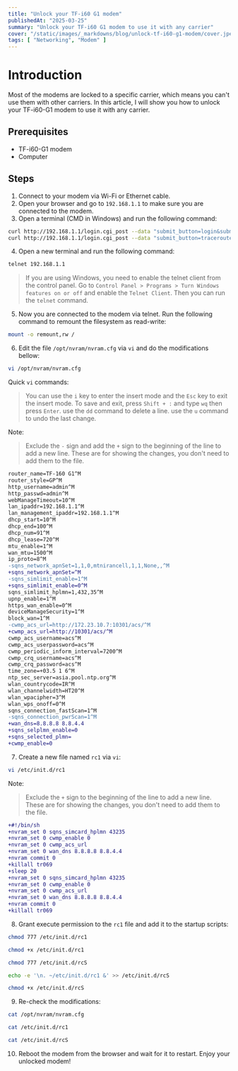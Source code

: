 ```yaml
---
title: "Unlock your TF-i60 G1 modem"
publishedAt: "2025-03-25"
summary: "Unlock your TF-i60 G1 modem to use it with any carrier"
cover: "/static/images/_markdowns/blog/unlock-tf-i60-g1-modem/cover.jpeg"
tags: [ "Networking", "Modem" ]
---
```


# Introduction
Most of the modems are locked to a specific carrier, 
which means you can't use them with other carriers. In this article, 
I will show you how to unlock your TF-i60-G1 modem to use it with any carrier.


## Prerequisites
- TF-i60-G1 modem
- Computer

## Steps

1. Connect to your modem via Wi-Fi or Ethernet cable.
2. Open your browser and go to `192.168.1.1` to make sure you are connected to the modem.
3. Open a terminal (CMD in Windows) and run the following command:

```bash
curl http://192.168.1.1/login.cgi_post --data "submit_button=login&submit_type=do_login&change_action=gozila_cgi&password=&username=admin&passwd=admin"
curl http://192.168.1.1/login.cgi_post --data "submit_button=traceroute_test&submit_type=do_traceroute&change_action=gozila_cgi&tracerouteAddr=127.0.0.1%20-w%201%20%7C%20telnetd%20-p%2023%20-l%20/bin/sh&web_maxhop_count=1&web_net_mode=ipv4"
```
4. Open a new terminal and run the following command:

```bash
telnet 192.168.1.1
```

> If you are using Windows, you need to enable the telnet client from the control panel.
> Go to `Control Panel > Programs > Turn Windows features on or off` and enable the `Telnet Client`.
> Then you can run the `telnet` command.

5. Now you are connected to the modem via telnet. Run the following command to remount the filesystem as read-write:

```bash
mount -o remount,rw /
```
6. Edit the file `/opt/nvram/nvram.cfg` via `vi` and do the modifications bellow:

```bash
vi /opt/nvram/nvram.cfg
```

Quick `vi` commands:
> You can use the `i` key to enter the insert mode and the `Esc` key to exit the insert mode.
> To save and exit, press `Shift + :` and type `wq` then press `Enter`.
> use the `dd` command to delete a line.
> use the `u` command to undo the last change.

Note:
> Exclude the `-` sign and add the `+` sign to the beginning of the line to add a new line.
> These are for showing the changes, you don't need to add them to the file.


```diff
router_name=TF-160 G1^M
router_style=GP^M
http_username=admin^M
http_passwd=admin^M
webManageTimeout=10^M
lan_ipaddr=192.168.1.1^M
lan_management_ipaddr=192.168.1.1^M
dhcp_start=10^M
dhcp_end=100^M
dhcp_num=91^M
dhcp_lease=720^M
mtu_enable=1^M
wan_mtu=1500^M
ip_proto=8^M
-sqns_network_apnSet=1,1,0,mtnirancell,1,1,None,,^M
+sqns_network_apnSet=^M
-sqns_simlimit_enable=1^M
+sqns_simlimit_enable=0^M
sqns_simlimit_hplmn=1,432,35^M
upnp_enable=1^M
https_wan_enable=0^M
deviceManageSecurity=1^M
block_wan=1^M
-cwmp_acs_url=http://172.23.10.7:10301/acs/^M
+cwmp_acs_url=http://10301/acs/^M
cwmp_acs_username=acs^M
cwmp_acs_userpassword=acs^M
cwmp_periodic_inform_interval=7200^M
cwmp_crq_username=acs^M
cwmp_crq_password=acs^M
time_zone=+03.5 1 6^M
ntp_sec_server=asia.pool.ntp.org^M
wlan_countrycode=IR^M
wlan_channelwidth=HT20^M
wlan_wpacipher=3^M
wlan_wps_onoff=0^M
sqns_connection_fastScan=1^M
-sqns_connection_pwrScan=1^M
+wan_dns=8.8.8.8 8.8.4.4
+sqns_selplmn_enable=0
+sqns_selected_plmn=
+cwmp_enable=0
```
7. Create a new file named `rc1` via `vi`:

```bash
vi /etc/init.d/rc1
```

Note:
> Exclude the `+` sign to the beginning of the line to add a new line.
> These are for showing the changes, you don't need to add them to the file.

```diff
+#!/bin/sh
+nvram_set 0 sqns_simcard_hplmn 43235
+nvram_set 0 cwmp_enable 0
+nvram_set 0 cwmp_acs_url
+nvram_set 0 wan_dns 8.8.8.8 8.8.4.4
+nvram commit 0
+killall tr069
+sleep 20
+nvram_set 0 sqns_simcard_hplmn 43235
+nvram_set 0 cwmp_enable 0
+nvram_set 0 cwmp_acs_url
+nvram_set 0 wan_dns 8.8.8.8 8.8.4.4
+nvram commit 0
+killall tr069
```

8. Grant execute permission to the `rc1` file and add it to the startup scripts:

```bash
chmod 777 /etc/init.d/rc1

chmod +x /etc/init.d/rc1

chmod 777 /etc/init.d/rcS

echo -e '\n. ~/etc/init.d/rc1 &' >> /etc/init.d/rcS

chmod +x /etc/init.d/rcS
```

9. Re-check the modifications:

```bash
cat /opt/nvram/nvram.cfg

cat /etc/init.d/rc1

cat /etc/init.d/rcS
```

10. Reboot the modem from the browser and wait for it to restart. Enjoy your unlocked modem!
